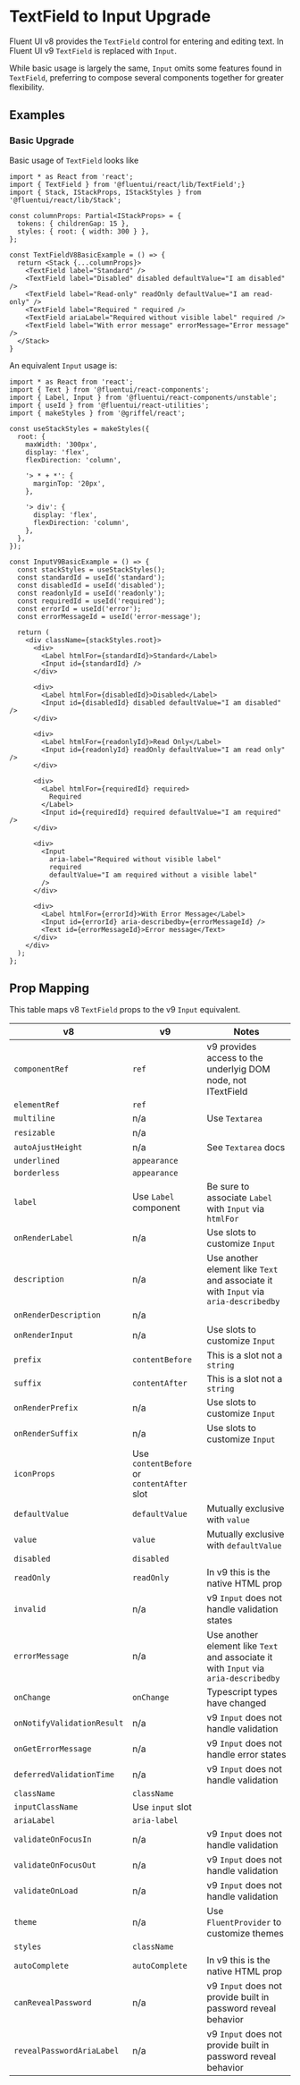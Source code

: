 
<Meta title="Concepts/Upgrading/from v8/Components/TextField to Input Upgrade" />

# TextField to Input Upgrade

Fluent UI v8 provides the `TextField` control for entering and editing text. In Fluent UI v9 `TextField` is replaced with `Input`.

While basic usage is largely the same, `Input` omits some features found in `TextField`, preferring to compose several components together for greater flexibility.

## Examples

### Basic Upgrade

Basic usage of `TextField` looks like

```tsx
import * as React from 'react';
import { TextField } from '@fluentui/react/lib/TextField';}
import { Stack, IStackProps, IStackStyles } from '@fluentui/react/lib/Stack';

const columnProps: Partial<IStackProps> = {
  tokens: { childrenGap: 15 },
  styles: { root: { width: 300 } },
};

const TextFieldV8BasicExample = () => {
  return <Stack {...columnProps}>
    <TextField label="Standard" />
    <TextField label="Disabled" disabled defaultValue="I am disabled" />
    <TextField label="Read-only" readOnly defaultValue="I am read-only" />
    <TextField label="Required " required />
    <TextField ariaLabel="Required without visible label" required />
    <TextField label="With error message" errorMessage="Error message" />
  </Stack>
}
```

An equivalent `Input` usage is:

```tsx
import * as React from 'react';
import { Text } from '@fluentui/react-components';
import { Label, Input } from '@fluentui/react-components/unstable';
import { useId } from '@fluentui/react-utilities';
import { makeStyles } from '@griffel/react';

const useStackStyles = makeStyles({
  root: {
    maxWidth: '300px',
    display: 'flex',
    flexDirection: 'column',

    '> * + *': {
      marginTop: '20px',
    },

    '> div': {
      display: 'flex',
      flexDirection: 'column',
    },
  },
});

const InputV9BasicExample = () => {
  const stackStyles = useStackStyles();
  const standardId = useId('standard');
  const disabledId = useId('disabled');
  const readonlyId = useId('readonly');
  const requiredId = useId('required');
  const errorId = useId('error');
  const errorMessageId = useId('error-message');

  return (
    <div className={stackStyles.root}>
      <div>
        <Label htmlFor={standardId}>Standard</Label>
        <Input id={standardId} />
      </div>

      <div>
        <Label htmlFor={disabledId}>Disabled</Label>
        <Input id={disabledId} disabled defaultValue="I am disabled" />
      </div>

      <div>
        <Label htmlFor={readonlyId}>Read Only</Label>
        <Input id={readonlyId} readOnly defaultValue="I am read only" />
      </div>

      <div>
        <Label htmlFor={requiredId} required>
          Required
        </Label>
        <Input id={requiredId} required defaultValue="I am required" />
      </div>

      <div>
        <Input
          aria-label="Required without visible label"
          required
          defaultValue="I am required without a visible label"
        />
      </div>

      <div>
        <Label htmlFor={errorId}>With Error Message</Label>
        <Input id={errorId} aria-describedby={errorMessageId} />
        <Text id={errorMessageId}>Error message</Text>
      </div>
    </div>
  );
};
```

## Prop Mapping

This table maps v8 `TextField` props to the v9 `Input` equivalent.

| v8                         | v9                                         | Notes                                                                                |
| -------------------------- | ------------------------------------------ | ------------------------------------------------------------------------------------ |
| `componentRef`             | `ref`                                      | v9 provides access to the underlyig DOM node, not ITextField                         |
| `elementRef`               | `ref`                                      |                                                                                      |
| `multiline`                | n/a                                        | Use `Textarea`                                                                       |
| `resizable`                | n/a                                        |                                                                                      |
| `autoAjustHeight`          | n/a                                        | See `Textarea` docs                                                                  |
| `underlined`               | `appearance`                               |                                                                                      |
| `borderless`               | `appearance`                               |                                                                                      |
| `label`                    | Use `Label` component                      | Be sure to associate `Label` with `Input` via `htmlFor`                              |
| `onRenderLabel`            | n/a                                        | Use slots to customize `Input`                                                       |
| `description`              | n/a                                        | Use another element like `Text` and associate it with `Input` via `aria-describedby` |
| `onRenderDescription`      | n/a                                        |                                                                                      |
| `onRenderInput`            | n/a                                        | Use slots to customize `Input`                                                       |
| `prefix`                   | `contentBefore`                            | This is a slot not a `string`                                                        |
| `suffix`                   | `contentAfter`                             | This is a slot not a `string`                                                        |
| `onRenderPrefix`           | n/a                                        | Use slots to customize `Input`                                                       |
| `onRenderSuffix`           | n/a                                        | Use slots to customize `Input`                                                       |
| `iconProps`                | Use `contentBefore` or `contentAfter` slot |                                                                                      |
| `defaultValue`             | `defaultValue`                             | Mutually exclusive with `value`                                                      |
| `value`                    | `value`                                    | Mutually exclusive with `defaultValue`                                               |
| `disabled`                 | `disabled`                                 |                                                                                      |
| `readOnly`                 | `readOnly`                                 | In v9 this is the native HTML prop                                                   |
| `invalid`                  | n/a                                        | v9 `Input` does not handle validation states                                         |
| `errorMessage`             | n/a                                        | Use another element like `Text` and associate it with `Input` via `aria-describedby` |
| `onChange`                 | `onChange`                                 | Typescript types have changed                                                        |
| `onNotifyValidationResult` | n/a                                        | v9 `Input` does not handle validation                                                |
| `onGetErrorMessage`        | n/a                                        | v9 `Input` does not handle error states                                              |
| `deferredValidationTime`   | n/a                                        | v9 `Input` does not handle validation                                                  |
| `className`                | `className`                                |                                                                                      |
| `inputClassName`           | Use `input` slot                           |                                                                                      |
| `ariaLabel`                | `aria-label`                               |                                                                                      |
| `validateOnFocusIn`        | n/a                                        | v9 `Input` does not handle validation                                                |
| `validateOnFocusOut`       | n/a                                        | v9 `Input` does not handle validation                                                |
| `validateOnLoad`           | n/a                                        | v9 `Input` does not handle validation                                                |
| `theme`                    | n/a                                        | Use `FluentProvider` to customize themes                                             |
| `styles`                   | `className`                                |                                                                                      |
| `autoComplete`             | `autoComplete`                             | In v9 this is the native HTML prop                                                   |
| `canRevealPassword`        | n/a                                        | v9 `Input` does not provide built in password reveal behavior                        |
| `revealPasswordAriaLabel`  | n/a                                        | v9 `Input` does not provide built in password reveal behavior                        |
